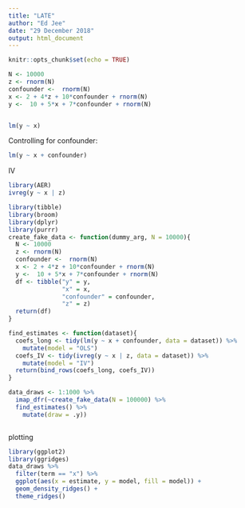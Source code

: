 ```yaml
---
title: "LATE"
author: "Ed Jee"
date: "29 December 2018"
output: html_document
---
```


```r
knitr::opts_chunk$set(echo = TRUE)
```



```r
N <- 10000
z <- rnorm(N)
confounder <-  rnorm(N) 
x <- 2 + 4*z + 10*confounder + rnorm(N) 
y <-  10 + 5*x + 7*confounder + rnorm(N)


lm(y ~ x)
```


Controlling for confounder:
```r
lm(y ~ x + confounder)
```

IV

```r
library(AER)
ivreg(y ~ x | z)
```



```r
library(tibble)
library(broom)
library(dplyr)
library(purrr)
create_fake_data <- function(dummy_arg, N = 10000){
  N <- 10000
  z <- rnorm(N)
  confounder <-  rnorm(N) 
  x <- 2 + 4*z + 10*confounder + rnorm(N) 
  y <-  10 + 5*x + 7*confounder + rnorm(N)
  df <- tibble("y" = y,
               "x" = x,
               "confounder" = confounder,
               "z" = z)
  return(df)
}

find_estimates <- function(dataset){
  coefs_long <- tidy(lm(y ~ x + confounder, data = dataset)) %>% 
    mutate(model = "OLS")
  coefs_IV <- tidy(ivreg(y ~ x | z, data = dataset)) %>% 
    mutate(model = "IV")
  return(bind_rows(coefs_long, coefs_IV))
}

data_draws <- 1:1000 %>% 
  imap_dfr(~create_fake_data(N = 100000) %>% 
  find_estimates() %>% 
    mutate(draw = .y))



```


plotting

```r
library(ggplot2)
library(ggridges)
data_draws %>% 
  filter(term == "x") %>% 
  ggplot(aes(x = estimate, y = model, fill = model)) +
  geom_density_ridges() +
  theme_ridges()
```

